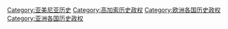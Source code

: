 [[Category:亚美尼亚历史|Category:亚美尼亚历史]]
[[Category:高加索历史政权|Category:高加索历史政权]]
[[Category:欧洲各国历史政权|Category:欧洲各国历史政权]]
[[Category:亚洲各国历史政权|Category:亚洲各国历史政权]]